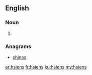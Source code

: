 ==English==

===Noun===
{{head|en|noun plural form}}

# {{plural of|hsien|lang=en}}

===Anagrams===
* [[shines#English|shines]]

[[ar:hsiens]]
[[fr:hsiens]]
[[ku:hsiens]]
[[my:hsiens]]